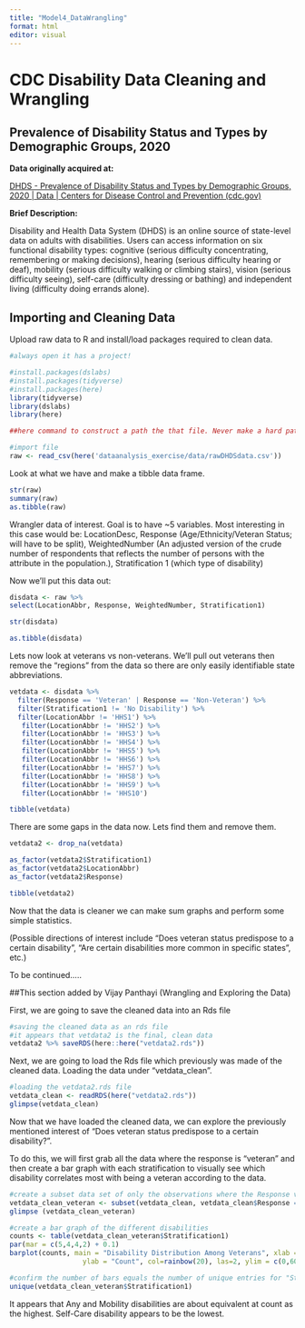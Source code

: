 ---
title: "Model4_DataWrangling"
format: html
editor: visual
---

# CDC Disability Data Cleaning and Wrangling

## Prevalence of Disability Status and Types by Demographic Groups, 2020

**Data originally acquired at:**

[DHDS - Prevalence of Disability Status and Types by Demographic Groups, 2020 \| Data \| Centers for Disease Control and Prevention (cdc.gov)](https://data.cdc.gov/Disability-Health/DHDS-Prevalence-of-Disability-Status-and-Types-by-/qjg3-6acf)

**Brief Description:**

Disability and Health Data System (DHDS) is an online source of state-level data on adults with disabilities. Users can access information on six functional disability types: cognitive (serious difficulty concentrating, remembering or making decisions), hearing (serious difficulty hearing or deaf), mobility (serious difficulty walking or climbing stairs), vision (serious difficulty seeing), self-care (difficulty dressing or bathing) and independent living (difficulty doing errands alone).

## Importing and Cleaning Data

Upload raw data to R and install/load packages required to clean data.

```{r}
#always open it has a project!

#install.packages(dslabs)
#install.packages(tidyverse)
#install.packages(here)
library(tidyverse)
library(dslabs)
library(here)

##here command to construct a path the that file. Never make a hard path to the C drive, only relative paths.

#import file
raw <- read_csv(here('dataanalysis_exercise/data/rawDHDSdata.csv'))

```

Look at what we have and make a tibble data frame.

```{r}
str(raw)
summary(raw)
as.tibble(raw)
```

Wrangler data of interest. Goal is to have \~5 variables. Most interesting in this case would be: LocationDesc, Response (Age/Ethnicity/Veteran Status; will have to be split), WeightedNumber (An adjusted version of the crude number of respondents that reflects the number of persons with the attribute in the population.), Stratification 1 (which type of disability)

Now we'll put this data out:

```{r}
disdata <- raw %>%
select(LocationAbbr, Response, WeightedNumber, Stratification1)

str(disdata)

as.tibble(disdata)
```

Lets now look at veterans vs non-veterans. We'll pull out veterans then remove the "regions" from the data so there are only easily identifiable state abbreviations.

```{r}
vetdata <- disdata %>%
  filter(Response == 'Veteran' | Response == 'Non-Veteran') %>%
  filter(Stratification1 != 'No Disability') %>%
  filter(LocationAbbr != 'HHS1') %>%
   filter(LocationAbbr != 'HHS2') %>%
   filter(LocationAbbr != 'HHS3') %>%
   filter(LocationAbbr != 'HHS4') %>%
   filter(LocationAbbr != 'HHS5') %>%
   filter(LocationAbbr != 'HHS6') %>%
   filter(LocationAbbr != 'HHS7') %>%
   filter(LocationAbbr != 'HHS8') %>%
   filter(LocationAbbr != 'HHS9') %>%
   filter(LocationAbbr != 'HHS10')

tibble(vetdata)
```

There are some gaps in the data now. Lets find them and remove them.

```{r}
vetdata2 <- drop_na(vetdata)

as_factor(vetdata2$Stratification1)
as_factor(vetdata2$LocationAbbr)
as_factor(vetdata2$Response)

tibble(vetdata2)
```

Now that the data is cleaner we can make sum graphs and perform some simple statistics.

(Possible directions of interest include "Does veteran status predispose to a certain disability", "Are certain disabilities more common in specific states", etc.)

To be continued.....

##This section added by Vijay Panthayi (Wrangling and Exploring the Data)

First, we are going to save the cleaned data into an Rds file

```{r}
#saving the cleaned data as an rds file
#it appears that vetdata2 is the final, clean data 
vetdata2 %>% saveRDS(here::here("vetdata2.rds"))
```

Next, we are going to load the Rds file which previously was made of the cleaned data. Loading the data under "vetdata_clean".

```{r}
#loading the vetdata2.rds file
vetdata_clean <- readRDS(here("vetdata2.rds"))
glimpse(vetdata_clean)
```

Now that we have loaded the cleaned data, we can explore the previously mentioned interest of "Does veteran status predispose to a certain disability?".

To do this, we will first grab all the data where the response is "veteran" and then create a bar graph with each stratification to visually see which disability correlates most with being a veteran according to the data.

```{r}
#create a subset data set of only the observations where the Response variable was "Veteran"
vetdata_clean_veteran <- subset(vetdata_clean, vetdata_clean$Response == "Veteran")
glimpse (vetdata_clean_veteran)

#create a bar graph of the different disabilities
counts <- table(vetdata_clean_veteran$Stratification1)
par(mar = c(5,4,4,2) + 0.1)
barplot(counts, main = "Disability Distribution Among Veterans", xlab = "Disability Type", 
                  ylab = "Count", col=rainbow(20), las=2, ylim = c(0,60))

#confirm the number of bars equals the number of unique entries for "Stratification1" variable
unique(vetdata_clean_veteran$Stratification1)
```
It appears that Any and Mobility disabilities are about equivalent at count as the highest. Self-Care disability appears to be the lowest.
